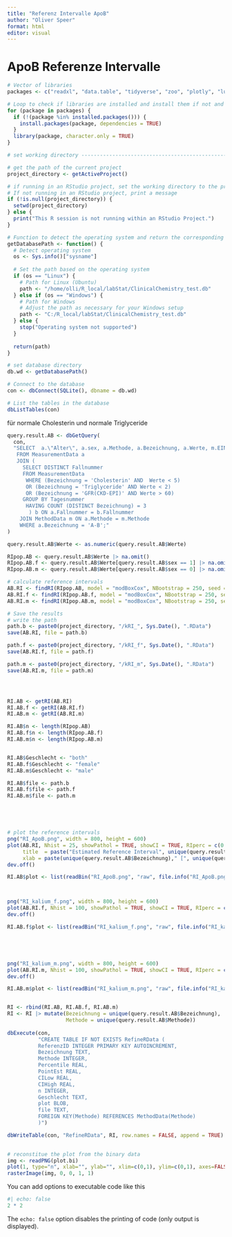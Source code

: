```yaml
---
title: "Referenz Intervalle ApoB"
author: "Oliver Speer"
format: html
editor: visual
---
```

# ApoB Referenze Intervalle


```r


# Vector of libraries
packages <- c("readxl", "data.table", "tidyverse", "zoo", "plotly", "lubridate", "DBI", "RSQLite", "refineR", "rstudioapi")

# Loop to check if libraries are installed and install them if not and load them
for (package in packages) {
  if (!(package %in% installed.packages())) {
    install.packages(package, dependencies = TRUE)
  }
  library(package, character.only = TRUE)
}


```



```r
# set working directory ----------------------------------------------------

# get the path of the current project
project_directory <- getActiveProject()

# if running in an RStudio project, set the working directory to the project directory
# If not running in an RStudio project, print a message
if (!is.null(project_directory)) {
  setwd(project_directory)
} else {
  print("This R session is not running within an RStudio Project.")
}
```


```r


# Function to detect the operating system and return the corresponding database path
getDatabasePath <- function() {
  # Detect operating system
  os <- Sys.info()["sysname"]
  
  # Set the path based on the operating system
  if (os == "Linux") {
    # Path for Linux (Ubuntu)
    path <- "/home/olli/R_local/labStat/ClinicalChemistry_test.db"
  } else if (os == "Windows") {
    # Path for Windows
    # Adjust the path as necessary for your Windows setup
    path <- "C:/R_local/labStat/ClinicalChemistry_test.db"
  } else {
    stop("Operating system not supported")
  }
  
  return(path)
}

# set database directory
db.wd <- getDatabasePath()

# Connect to the database
con <- dbConnect(SQLite(), dbname = db.wd)

# List the tables in the database
dbListTables(con)
```


für normale Cholesterin und normale Triglyceride
```r
query.result.AB <- dbGetQuery(
  con, 
  "SELECT  a.\"Alter\", a.sex, a.Methode, a.Bezeichnung, a.Werte, m.EINHEIT, a.KundenID
   FROM MeasurementData a
   JOIN (
     SELECT DISTINCT Fallnummer
     FROM MeasurementData
      WHERE (Bezeichnung = 'Cholesterin' AND  Werte < 5)
      OR (Bezeichnung = 'Triglyceride' AND Werte < 2)
      OR (Bezeichnung = 'GFR(CKD-EPI)' AND Werte > 60)
     GROUP BY Tagesnummer
      HAVING COUNT (DISTINCT Bezeichnung) = 3
       ) b ON a.Fallnummer = b.Fallnummer 
    JOIN MethodData m ON a.Methode = m.Methode
    WHERE a.Bezeichnung = 'A-B';"
)

query.result.AB$Werte <- as.numeric(query.result.AB$Werte)

RIpop.AB <- query.result.AB$Werte |> na.omit()
RIpop.AB.f <- query.result.AB$Werte[query.result.AB$sex == 1] |> na.omit()
RIpop.AB.m <- query.result.AB$Werte[query.result.AB$sex == 0] |> na.omit()

# calculate reference intervals
AB.RI <- findRI(RIpop.AB, model = "modBoxCox", NBootstrap = 250, seed = 8173 )
AB.RI.f <- findRI(RIpop.AB.f, model = "modBoxCox", NBootstrap = 250, seed = 8173 )
AB.RI.m <- findRI(RIpop.AB.m, model = "modBoxCox", NBootstrap = 250, seed = 8173 )

# Save the results
# write the path
path.b <- paste0(project_directory, "/kRI_", Sys.Date(), ".RData")
save(AB.RI, file = path.b)

path.f <- paste0(project_directory, "/kRI_f", Sys.Date(), ".RData")
save(AB.RI.f, file = path.f)

path.m <- paste0(project_directory, "/kRI_m", Sys.Date(), ".RData")
save(AB.RI.m, file = path.m)




RI.AB <- getRI(AB.RI)
RI.AB.f <- getRI(AB.RI.f)
RI.AB.m <- getRI(AB.RI.m)

RI.AB$n <- length(RIpop.AB)
RI.AB.f$n <- length(RIpop.AB.f)
RI.AB.m$n <- length(RIpop.AB.m)


RI.AB$Geschlecht <- "both"
RI.AB.f$Geschlecht <- "female"
RI.AB.m$Geschlecht <- "male"

RI.AB$file <- path.b
RI.AB.f$file <- path.f
RI.AB.m$file <- path.m





# plot the reference intervals
png("RI_ApoB.png", width = 800, height = 600)
plot(AB.RI, Nhist = 25, showPathol = TRUE, showCI = TRUE, RIperc = c(0.025, 0.5, 0.975), pointEst = "medianBS", 
     title  = paste("Estimated Reference Interval", unique(query.result.AB$Bezeichnung), unique(RI.AB$Geschlecht)), 
     xlab = paste(unique(query.result.AB$Bezeichnung)," [", unique(query.result.AB$EINHEIT)," ]"))
dev.off()

RI.AB$plot <- list(readBin("RI_ApoB.png", "raw", file.info("RI_ApoB.png")$size))



png("RI_kalium_f.png", width = 800, height = 600)
plot(AB.RI.f, Nhist = 100, showPathol = TRUE, showCI = TRUE, RIperc = c(0.025, 0.5, 0.975), pointEst = "medianBS", title  = "Estimated Reference Interval Kal", xlab = "Kalium [mmol/L]")
dev.off()

RI.AB.f$plot <- list(readBin("RI_kalium_f.png", "raw", file.info("RI_kalium_f.png")$size))





png("RI_kalium_m.png", width = 800, height = 600)
plot(AB.RI.m, Nhist = 100, showPathol = TRUE, showCI = TRUE, RIperc = c(0.025, 0.5, 0.975), pointEst = "medianBS", title  = "Estimated Reference Interval Kalium", xlab = "Kalium [mmol/L]")
dev.off()

RI.AB.m$plot <- list(readBin("RI_kalium_m.png", "raw", file.info("RI_kalium_m.png")$size))


RI <- rbind(RI.AB, RI.AB.f, RI.AB.m)
RI <- RI |> mutate(Bezeichnung = unique(query.result.AB$Bezeichnung),
                   Methode = unique(query.result.AB$Methode))
 
dbExecute(con, 
          "CREATE TABLE IF NOT EXISTS RefineRData (
          ReferenzID INTEGER PRIMARY KEY AUTOINCREMENT,
          Bezeichnung TEXT, 
          Methode INTEGER,
          Percentile REAL,
          PointEst REAL,
          CILow REAL,
          CIHigh REAL,
          n INTEGER,
          Geschlecht TEXT,
          plot BLOB,
          file TEXT,
          FOREIGN KEY(Methode) REFERENCES MethodData(Methode)
          )")

dbWriteTable(con, "RefineRData", RI, row.names = FALSE, append = TRUE)
                  

# reconstitue the plot from the binary data
img <- readPNG(plot.bi)
plot(1, type="n", xlab="", ylab="", xlim=c(0,1), ylim=c(0,1), axes=FALSE)
rasterImage(img, 0, 0, 1, 1)
```

You can add options to executable code like this

```r
#| echo: false
2 * 2
```

The `echo: false` option disables the printing of code (only output is displayed).

